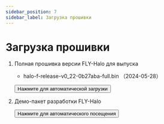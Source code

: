 ```yaml
---
sidebar_position: 7
sidebar_label: Загрузка прошивки
---
```






# Загрузка прошивки

1. Полная прошивка версии FLY-Halo для выпуска

    * halo-f-release-v0_22-0b27aba-full.bin （2024-05-28） 


    <Button variant="contained" disableElevation href="https://cdn.mellow.klipper.cn/firmware/halo-f-release-v0_22-0b27aba-full.bin">Нажмите для автоматической загрузки</Button>

2. Демо-пакет разработки FLY-Halo

    <Button variant="contained" disableElevation href="https://github.com/Mellow-3D/FLY-Halo">Нажмите для автоматического посещения</Button>